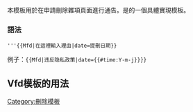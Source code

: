 <noinclude>{{template doc page viewed directly}}</noinclude>
<!-- 在本行下編輯模板說明 -->
本模板用於在申請刪除雜項頁面進行通告。是{{tl|vfd}}的一個具體實現模板。

===語法===
 '''<code>&#123;{Mfd|在這裡輸入理由|date=提刪日期}&#125;</code>
{{red|※理由和date参数雖可省略，但建議寫全以讓社群能更快了解和方便找到讨论位置。}}

例子：<code>&#123;{Mfd|违反隐私政策|date={{#time:Y-m-j}}}&#125;</code>

== Vfd模板的用法 ==
{{Vfd/usage}}

<includeonly>
<!-- 本行下加入模板的分類 -->
[[Category:刪除模板]]
</includeonly>
